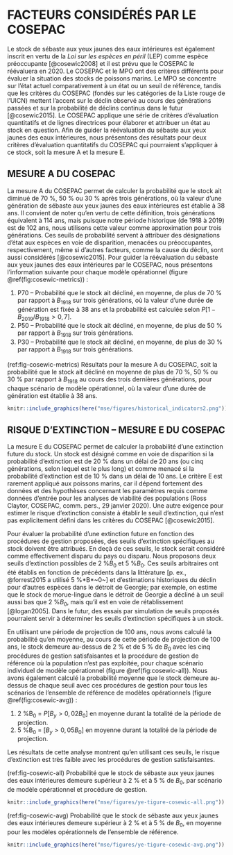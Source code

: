 # FACTEURS CONSIDÉRÉS PAR LE COSEPAC {#app:cosewic}

Le stock de sébaste aux yeux jaunes des eaux intérieures est également inscrit en vertu de la *Loi sur les espèces en péril* (LEP) comme espèce préoccupante [@cosewic2008] et il est prévu que le COSEPAC le réévaluera en 2020. 
Le COSEPAC et le MPO ont des critères différents pour évaluer la situation des stocks de poissons marins. 
Le MPO se concentre sur l’état actuel comparativement à un état ou un seuil de référence, tandis que les critères du COSEPAC (fondés sur les catégories de la Liste rouge de l’UICN) mettent l’accent sur le déclin observé au cours des générations passées et sur la probabilité de déclins continus dans le futur [@cosewic2015]. 
Le COSEPAC applique une série de critères d’évaluation quantitatifs et de lignes directrices pour élaborer et attribuer un état au stock en question. 
Afin de guider la réévaluation du sébaste aux yeux jaunes des eaux intérieures, nous présentons des résultats pour deux critères d’évaluation quantitatifs du COSEPAC qui pourraient s’appliquer à ce stock, soit la mesure A et la mesure E.

## MESURE A DU COSEPAC
La mesure A du COSEPAC permet de calculer la probabilité que le stock ait diminué de 70 %, 50 % ou 30 % après trois générations, où la valeur d’une génération de sébaste aux yeux jaunes des eaux intérieures est établie à 38 ans. 
Il convient de noter qu’en vertu de cette définition, trois générations équivalent à 114 ans, mais puisque notre période historique (de 1918 à 2019) est de 102 ans, nous utilisons cette valeur comme approximation pour trois générations. 
Ces seuils de probabilité servent à attribuer des désignations d’état aux espèces en voie de disparition, menacées ou préoccupantes, respectivement, même si d’autres facteurs, comme la cause du déclin, sont aussi considérés [@cosewic2015]. 
Pour guider la réévaluation du sébaste aux yeux jaunes des eaux intérieures par le COSEPAC, nous présentons l’information suivante pour chaque modèle opérationnel (figure \@ref(fig:cosewic-metrics)) :

1. P70 – Probabilité que le stock ait décliné, en moyenne, de plus de 70 % par rapport à *B*~1918~ sur trois générations, où la valeur d’une durée de génération est fixée à 38 ans et la probabilité est calculée selon $P[1 - B_{2019}/B_{1918} > 0,7]$.
2. P50 – Probabilité que le stock ait décliné, en moyenne, de plus de 50 % par rapport à *B*~1918~ sur trois générations.
3. P30 – Probabilité que le stock ait décliné, en moyenne, de plus de 30 % par rapport à *B*~1918~ sur trois générations.


(ref:fig-cosewic-metrics)
Résultats pour la mesure A du COSEPAC, soit la probabilité que le stock ait décliné en moyenne de plus de 70 %, 50 % ou 30 % par rapport à *B*~1918~ au cours des trois dernières générations, pour chaque scénario de modèle opérationnel, où la valeur d’une durée de génération est établie à 38 ans. 

```r
knitr::include_graphics(here("mse/figures/historical_indicators2.png"))
```

## RISQUE D’EXTINCTION – MESURE E DU COSEPAC
La mesure E du COSEPAC permet de calculer la probabilité d’une extinction future du stock. 
Un stock est désigné comme en voie de disparition si la probabilité d’extinction est de 20 % dans un délai de 20 ans (ou cinq générations, selon lequel est le plus long) et comme menacé si la probabilité d’extinction est de 10 % dans un délai de 10 ans. 
Le critère E est rarement appliqué aux poissons marins, car il dépend fortement des données et des hypothèses concernant les paramètres requis comme données d’entrée pour les analyses de viabilité des populations (Ross Claytor, COSEPAC, comm. pers., 29 janvier 2020). 
Une autre exigence pour estimer le risque d’extinction consiste à établir le seuil d’extinction, qui n’est pas explicitement défini dans les critères du COSEPAC [@cosewic2015].  

Pour évaluer la probabilité d’une extinction future en fonction des procédures de gestion proposées, des seuils d’extinction spécifiques au stock doivent être attribués. 
En deçà de ces seuils, le stock serait considéré comme effectivement disparu du pays ou disparu. 
Nous proposons deux seuils d’extinction possibles de 2 %*B*~0~ et 5 %*B*~0~. 
Ces seuils arbitraires ont été établis en fonction de précédents dans la littérature [p. ex., @forrest2015 a utilisé 5 %*B*~0~] et d’estimations historiques du déclin pour d’autres espèces dans le détroit de Georgie; par exemple, on estime que le stock de morue-lingue dans le détroit de Georgie a décliné à un seuil aussi bas que 2 %*B*~0~, mais qu’il est en voie de rétablissement [@logan2005]. 
Dans le futur, des essais par simulation de seuils proposés pourraient servir à déterminer les seuils d’extinction spécifiques à un stock.

En utilisant une période de projection de 100 ans, nous avons calculé la probabilité qu’en moyenne, au cours de cette période de projection de 100 ans, le stock demeure au-dessus de 2 % et de 5 % de *B*~0~ avec les cinq procédures de gestion satisfaisantes et la procédure de gestion de référence où la population n’est pas exploitée, pour chaque scénario individuel de modèle opérationnel (figure \@ref(fig:cosewic-all)). 
Nous avons également calculé la probabilité moyenne que le stock demeure au-dessus de chaque seuil avec ces procédures de gestion pour tous les scénarios de l’ensemble de référence de modèles opérationnels (figure \@ref(fig:cosewic-avg)) :

1. 2 %B~0~ = $P[B_y > 0,02 B_0]$ en moyenne durant la totalité de la période de projection.
2. 5 %B~0~ = $[B_y > 0,05 B_0]$ en moyenne durant la totalité de la période de projection.

Les résultats de cette analyse montrent qu’en utilisant ces seuils, le risque d’extinction est très faible avec les procédures de gestion satisfaisantes.

(ref:fig-cosewic-all)
Probabilité que le stock de sébaste aux yeux jaunes des eaux intérieures demeure supérieur à 2 % et à 5 % de *B*~0~, par scénario de modèle opérationnel et procédure de gestion. 

```r
knitr::include_graphics(here("mse/figures/ye-tigure-cosewic-all.png"))
```

\clearpage

(ref:fig-cosewic-avg)
Probabilité que le stock de sébaste aux yeux jaunes des eaux intérieures demeure supérieur à 2 % et à 5 % de *B*~0~, en moyenne pour les modèles opérationnels de l’ensemble de référence. 

```r
knitr::include_graphics(here("mse/figures/ye-tigure-cosewic-avg.png"))
```


















\clearpage
